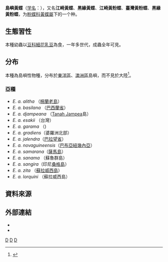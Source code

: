 {{NoteTA
|G1=Butterfly
}}
{{Speciesbox
| taxon = Eurema alitha
| image = Eurema alitha esakii 20140129.jpg
| image_caption = 台灣亞種（''E. a. esakii''）
| binomial_authority = C.& R. Felder, 1862
| synonyms = 
|}}

'''島嶼黃蝶'''（[[学名|学名]]：{{lang|la|'''''Eurema alitha'''''}}），又名'''江崎黃蝶'''、'''黑緣黃蝶'''、'''江崎黃粉蝶'''、'''臺灣黃粉蝶'''、'''黑緣黃粉蝶'''，为[[粉蝶科|粉蝶科]][[黃蝶屬|黃蝶屬]]下的一个种。


==生態習性==
本種幼蟲以[[豆科|豆科]][[細花乳豆|細花乳豆]]為食，一年多世代，成蟲全年可見。

==分布==
本種為島嶼性物種，分布於[[東洋區|東洋區]]、[[澳洲區|澳洲區]]島嶼，而不見於大陸<ref name="978-986-177-669-9">{{cite book|author=徐堉峰 |coauthors= |title=台灣蝴蝶圖鑑．上（弄蝶、鳳蝶、粉蝶） |year=2013 |publisher=晨星出版社 |location=台中市 |isbn=978-986-177-669-9 }}</ref>。

===亞種===
*''E. a. alitha'' （[[棉蘭老島|棉蘭老島]]）
*''E. a. basilana'' （[[巴西蘭省|巴西蘭省]]）
*''E. a. djampeana'' （[[Tanah_Jampea|Tanah Jampea]]島）
*''E. a. esakii'' （台灣）
*''E. a. garama'' （{{tsl|en|Sulu Archipelago|蘇魯群島}})
*''E. a. gradiens''（婆羅洲北部）
*''E. a. jalendra''（[[Palawan|巴拉望省]]）
*''E. a. novaguineensis''（[[巴布亞紐幾內亞|巴布亞紐幾內亞]]）
*''E. a. samarana''（[[Samar|薩馬島]]）
*''E. a. sanama'' （蘇魯群島）
*''E. a. sangira''（印尼[[Sangir_Island|桑格島]]）
*''E. a. zita'' （[[蘇拉威西島|蘇拉威西島]]）
*''E. a. lorquini'' （蘇拉威西島）

==資料來源==
<references/>

==外部連結==
* {{TaiBNET| zh=島嶼黃蝶| id=347338| binomial=Eurema alitha| sub = esakii | authority= Shirôzu, 1953| var= | accessdate=2015-03-05}}
* {{Commonscat-inline|Eurema alitha|島嶼黃蝶}}
{{黃粉蝶屬}}
{{taxonbar}}
[[Category:_1862年描述的昆虫|D]]
[[Category:黃粉蝶屬|D]]
[[Category:臺灣蝴蝶|D]]